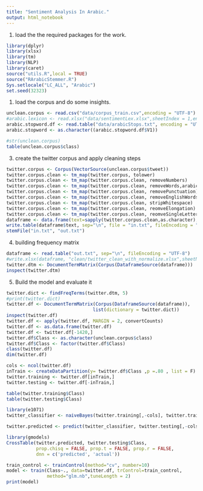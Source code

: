 ```yaml
---
title: "Sentiment Analysis In Arabic."
output: html_notebook
---
```


1. load the the required packages for the work.

```r
library(dplyr)
library(xlsx)
library(tm)
library(NLP)
library(caret)
source("utils.R",local = TRUE)
source("RArabicStemmer.R")
Sys.setlocale("LC_ALL", "Arabic")
set.seed(32323)
```

1. load the corpus and do some insights.

```r
unclean.corpus <- read.csv("data/corpus_train.csv",encoding = "UTF-8")
#arabic.lexicon <- read.xlsx("data/sentimentLex.xlsx",sheetIndex = 1,encoding = "UTF-8")
arabic.stopword.df <- read.table("data/arabicStops.txt", encoding = "UTF-8")
arabic.stopword <- as.character((arabic.stopword.df$V1))
```

```r
#str(unclean.corpus)
table(unclean.corpus$class)
```

3. create the twitter corpus and apply cleaning steps 

```r

twitter.corpus <- Corpus(VectorSource(unclean.corpus$tweet))
twitter.corpus.clean <- tm_map(twitter.corpus, tolower)
twitter.corpus.clean <- tm_map(twitter.corpus.clean, removeNumbers)
twitter.corpus.clean <- tm_map(twitter.corpus.clean, removeWords,arabic.stopword)
twitter.corpus.clean <- tm_map(twitter.corpus.clean, removePunctuation)
twitter.corpus.clean <- tm_map(twitter.corpus.clean, removeEnglishWords)
twitter.corpus.clean <- tm_map(twitter.corpus.clean, stripWhitespace)
twitter.corpus.clean <- tm_map(twitter.corpus.clean, reomveElongation)
twitter.corpus.clean <- tm_map(twitter.corpus.clean, reomveSingleLetters)
dataframe <- data.frame(text=sapply(twitter.corpus.clean,as.character),stringsAsFactors=F)
write.table(dataframe$text, sep="\n", file = "in.txt", fileEncoding = "UTF-8", col.names = F , row.names = F)
stemFile("in.txt", "out.txt")
```

4. building frequency matrix 
```r
dataframe <- read.table("out.txt", sep="\n", fileEncoding = "UTF-8")
#write.xlsx(dataframe, "clean/twitter_clean_with_normalize.xlsx",sheetName = "sheet")
twitter.dtm <- DocumentTermMatrix(Corpus(DataframeSource(dataframe)))
inspect(twitter.dtm)
```

5. Build the model and evaluate it 
```r

twitter.dict <- findFreqTerms(twitter.dtm, 5)
#print(twitter.dict)
twitter.df <- DocumentTermMatrix(Corpus(DataframeSource(dataframe)),
                                list(dictionary = twitter.dict))
inspect(twitter.df)
twitter.df <- apply(twitter.df, MARGIN = 2, convertCounts)
twitter.df <- as.data.frame(twitter.df)
twitter.df <- twitter.df[-1420,]
twitter.df$Class <- as.character(unclean.corpus$class)
twitter.df$Class <- factor(twitter.df$Class)
class(twitter.df)
dim(twitter.df)

```


```r

cols <- ncol(twitter.df)
inTrain <- createDataPartition(y= twitter.df$Class ,p =.80 , list = F)
twitter.training <- twitter.df[inTrain,]
twitter.testing <- twitter.df[-inTrain,]

table(twitter.training$Class)
table(twitter.testing$Class)

library(e1071)
twitter_classifier <- naiveBayes(twitter.training[,-cols], twitter.training[,cols])

twitter.predicted <- predict(twitter_classifier, twitter.testing[,-cols])

library(gmodels)
CrossTable(twitter.predicted, twitter.testing$Class,
           prop.chisq = FALSE, prop.t = FALSE, prop.r = FALSE,
           dnn = c('predicted', 'actual'))

```


```r
train_control <- trainControl(method="cv", number=10)
model <- train(Class~., data=twitter.df, trControl=train_control, 
               method="glm.nb",tuneLength = 2)
print(model)
```